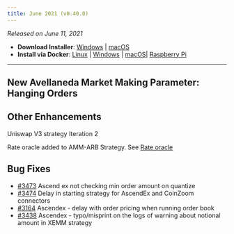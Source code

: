 ```yaml
---
title: June 2021 (v0.40.0)
---
```



_Released on June 11, 2021_

- **Download Installer**: [Windows](https://dist.hummingbot.io/hummingbot_v0.40.0_setup.exe) | [macOS](https://dist.hummingbot.io/hummingbot_v0.40.0.dmg)
- **Install via Docker**: [Linux](/installation/linux/#install-via-docker) | [Windows](/installation/windows/#install-via-docker) | [macOS](/installation/mac/#install-via-docker)| [Raspberry Pi](/installation/raspberry/)

---

## New Avellaneda Market Making Parameter: Hanging Orders

## Other Enhancements

Uniswap V3 strategy Iteration 2

Rate oracle added to AMM-ARB Strategy. See [Rate oracle](/features/rate-oracle)

## Bug Fixes

- [#3473](https://github.com/CoinAlpha/hummingbot/pull/3473) Ascend ex not checking min order amount on quantize
- [#3474](https://github.com/CoinAlpha/hummingbot/pull/3474) Delay in starting strategy for AscendEx and CoinZoom connectors
- [#3164](https://github.com/CoinAlpha/hummingbot/issues/3164) Ascendex - delay with order pricing when running order book
- [#3438](https://app.zenhub.com/workspaces/hummingbot-5f340755c5e17300167a8f30/issues/coinalpha/hummingbot/3438) Ascendex - typo/misprint on the logs of warning about notional amount in XEMM strategy
